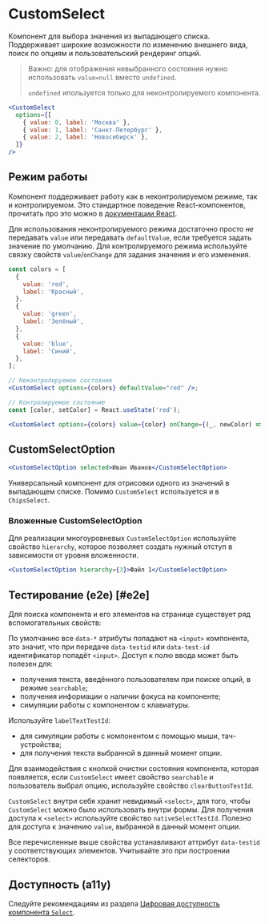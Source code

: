 <Overview>

# CustomSelect

Компонент для выбора значения из выпадающего списка.
Поддерживает широкие возможности по изменению внешнего вида, поиск по опциям и пользовательский рендеринг опций.

</Overview>

> Важно: для отображения невыбранного состояния нужно использовать `value=null` вместо `undefined`.
>
> `undefined` ипользуется только для неконтролируемого компонента.

```jsx
<CustomSelect
  options={[
    { value: 0, label: 'Москва' },
    { value: 1, label: 'Санкт-Петербург' },
    { value: 2, label: 'Новосибирск' },
  ]}
/>
```

## Режим работы

Компонент поддерживает работу как в неконтролируемом режиме, так и контролируемом. Это стандартное поведение
React-компонентов, прочитать про это можно в [документации React](https://react.dev/reference/react-dom/components/input#controlling-an-input-with-a-state-variable).

Для использования неконтролируемого режима достаточно просто _не_ передавать `value` или передавать `defaultValue`, если
требуется задать значение по умолчанию.
Для контролируемого режима используйте связку свойств `value`/`onChange` для задания значения и его изменения.

```jsx
const colors = [
  {
    value: 'red',
    label: 'Красный',
  },
  {
    value: 'green',
    label: 'Зелёный',
  },
  {
    value: 'blue',
    label: 'Синий',
  },
];

// Неконтролируемое состояние
<CustomSelect options={colors} defaultValue="red" />;

// Контролируемое состояние
const [color, setColor] = React.useState('red');

<CustomSelect options={colors} value={color} onChange={(_, newColor) => setColor(newColor)} />;
```

## CustomSelectOption

```jsx
<CustomSelectOption selected>Иван Иванов</CustomSelectOption>
```

Универсальный компонент для отрисовки одного из значений в выпадающем списке.
Помимо `CustomSelect` используется и в `ChipsSelect`.

### Вложенные CustomSelectOption

Для реализации многоуровневых `CustomSelectOption` используйте свойство `hierarchy`,
которое позволяет создать нужный отступ в зависимости от уровня вложенности.

```jsx
<CustomSelectOption hierarchy={3}>Файл 1</CustomSelectOption>
```

## Тестирование (e2e) [#e2e]

Для поиска компонента и его элементов на странице cуществует ряд вспомогательных свойств:

По умолчанию все `data-*` атрибуты попадают на `<input>` компонента, это значит, что при передаче
`data-testid` или `data-test-id` идентификатор попадёт `<input>`.
Доступ к полю ввода может быть полезен для:

- получения текста, введённого пользователем при поиске опций, в режиме `searchable`;
- получения информации о наличии фокуса на компоненте;
- симуляции работы с компонентом с клавиатуры.

Используйте `labelTextTestId`:

- для симуляции работы с компонентом с помощью мыши, тач-устройства;
- для получения текста выбранной в данный момент опции.

Для взаимодействия с кнопкой очистки состояния компонента, которая появляется,
если `CustomSelect` имеет свойство `searchable` и пользователь выбрал опцию, используйте свойство `clearButtonTestId`.

`CustomSelect` внутри себя хранит невидимый `<select>`, для того, чтобы `CustomSelect` можно было использовать внутри формы.
Для получения доступа к `<select>` используйте свойство `nativeSelectTestId`. Полезно для доступа к значению `value`,
выбранной в данный момент опции.

Все перечисленные выше свойства устанавливают аттрибут `data-testid` у соответствующих элементов. Учитывайте это при построении селекторов.

## Доступность (a11y)

Следуйте рекомендациям из раздела [Цифровая доступность компонента `Select`](/components/select#a11y).
